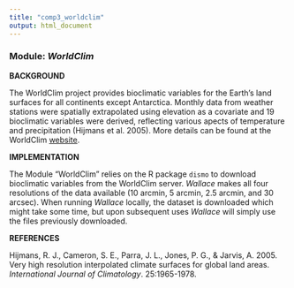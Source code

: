 ```yaml
---
title: "comp3_worldclim"
output: html_document
---
```


### **Module:** ***WorldClim***

**BACKGROUND**

The WorldClim project provides bioclimatic variables for the Earth’s land surfaces for all continents except Antarctica. Monthly data from weather stations were spatially extrapolated using elevation as a covariate and 19 bioclimatic variables were derived, reflecting various apects of temperature and precipitation (Hijmans et al. 2005). More details can be found at the WorldClim <a href="http://www.worldclim.org" target="_blank">website</a>.

**IMPLEMENTATION**

The Module “WorldClim” relies on the R package `dismo` to download bioclimatic variables from the WorldClim server. *Wallace* makes all four resolutions of the data available (10 arcmin, 5 arcmin, 2.5 arcmin, and 30 arcsec). When running *Wallace* locally, the dataset is downloaded which might take some time, but upon subsequent uses *Wallace* will simply use the files previously downloaded.

**REFERENCES**

Hijmans, R. J., Cameron, S. E., Parra, J. L., Jones, P. G., & Jarvis, A. 2005. Very high resolution interpolated climate surfaces for global land areas. *International Journal of Climatology*. 25:1965-1978.
